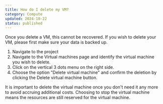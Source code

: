 ```yaml
---
title: How do I delete my VM?
category: Compute
updated: 2024-10-22
status: published
---
```


<Warning>
Once you delete a VM, this cannot be recovered. If you wish to delete your VM, please first make sure your data is backed up.
</Warning>

1. Navigate to the project
2. Navigate to the Virtual machines page and identify the virtual machine you wish to delete.
3. Click on the vertical 3 dots menu on the right side.
4. Choose the option "Delete virtual machine" and confirm the deletion by clicking the Delete virtual machine button.

It is important to delete the virtual machine once you don't need it any more to avoid accruing additional costs. Choosing to stop the virtual machine means the resources are still reserved for the virtual machine.
